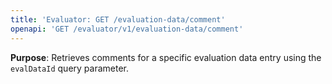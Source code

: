 ```yaml
---
title: 'Evaluator: GET /evaluation-data/comment'
openapi: 'GET /evaluator/v1/evaluation-data/comment'
---
```


**Purpose**: Retrieves comments for a specific evaluation data entry using the `evalDataId` query parameter.
